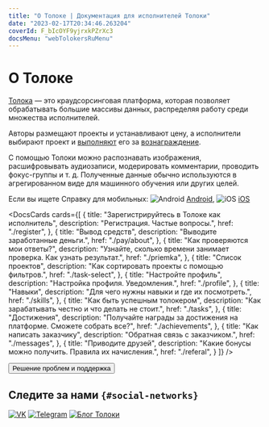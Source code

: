 ```yaml
---
title: "О Толоке | Документация для исполнителей Толоки"
date: "2023-02-17T20:34:46.263204"
coverId: F_bIcOYF9yjrxkPZrXc3
docsMenu: "webTolokersRuMenu"
---
```


# О Толоке

[Толока](https://toloka.ai/tolokers/ru/) — это краудсорсинговая платформа, которая позволяет обрабатывать большие массивы данных, распределяя работу среди множества исполнителей.

Авторы размещают проекты и устанавливают цену, а исполнители выбирают проект и [выполняют](./tasks) его за [вознаграждение](./priemka#pay).

С помощью Толоки можно распознавать изображения, расшифровывать аудиозаписи, модерировать комментарии, проводить фокус-группы и т. д. Полученные данные обычно используются в агрегированном виде для машинного обучения или других целей.

Если вы ищете Справку для мобильных: <img src="https://yastatic.net/s3/doc-binary/src/support/toloka-tolokers/ru/main/icon_android.png" alt="Android" /> [Android](../android/), <img src="https://yastatic.net/s3/doc-binary/src/support/toloka-tolokers/ru/main/icon_apple.png" alt="iOS" /> [iOS](../ios/)

<DocsCards cards={[
{
  title: "Зарегистрируйтесь в Толоке как исполнитель",
  description: "Регистрация. Частые вопросы.",
  href: "./register",
},
{
  title: "Вывод средств",
  description: "Выводите заработанные деньги.",
  href: "./pay/about",
},
{
  title: "Как проверяются мои ответы?",
  description: "Узнайте, сколько времени занимает проверка. Как узнать результат.",
  href: "./priemka",
},
{
  title: "Список проектов",
  description: "Как сортировать проекты с помощью фильтров.",
  href: "./task-select",
},
{
  title: "Настройте профиль",
  description: "Настройка профиля. Уведомления.",
  href: "./profile",
},
{
  title: "Навыки",
  description: "Для чего нужны навыки и где их посмотреть.",
  href: "./skills",
},
{
  title: "Как быть успешным толокером",
  description: "Как зарабатывать честно и что делать не стоит.",
  href: "./tasks",
},
{
  title: "Достижения",
  description: "Получайте награды за достижения на платформе. Сможете собрать все?",
  href: "./achievements",
},
{
  title: "Как написать заказчику",
  description: "Обратная связь с заказчиком.",
  href: "./messages",
},
{
  title: "Приводите друзей",
  description: "Какие бонусы можно получить. Правила их начисления.",
  href: "./referal",
}
]} />

<Button view="defaultInverse" size="l" type="link" url="./troubleshooting/troubleshooting#not_working_properly">Решение проблем и поддержка</Button>

## Следите за нами `{#social-networks}`

[![VK](https://yastatic.net/s3/doc-binary/src/support/toloka-tolokers/ru/SocialNetwork/Vkontakte.svg)](https://vk.com/we.toloka) [![Telegram](https://yastatic.net/s3/doc-binary/src/support/toloka-tolokers/ru/SocialNetwork/telegram_1.svg)](https://t.me/TolokaOfficial) [![Блог Толоки](https://tlkfrontprod.azureedge.net/portal-production/static/uploaded/images/1682078482831/1682078482831_original_svg.svg)](https://join.toloka.ai/blog/)